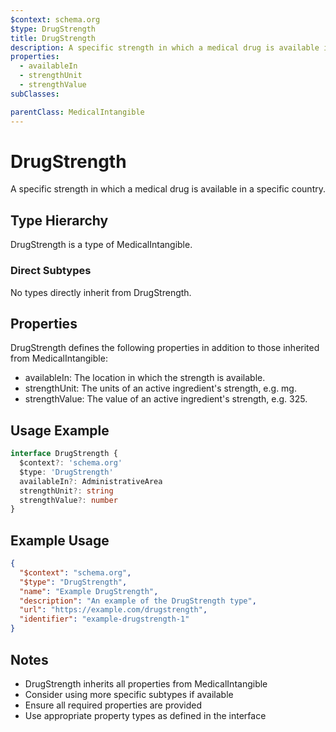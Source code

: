 ```yaml
---
$context: schema.org
$type: DrugStrength
title: DrugStrength
description: A specific strength in which a medical drug is available in a specific country.
properties:
  - availableIn
  - strengthUnit
  - strengthValue
subClasses:

parentClass: MedicalIntangible
---
```


# DrugStrength

A specific strength in which a medical drug is available in a specific country.

## Type Hierarchy

DrugStrength is a type of MedicalIntangible.

### Direct Subtypes

No types directly inherit from DrugStrength.

## Properties

DrugStrength defines the following properties in addition to those inherited from MedicalIntangible:

- availableIn: The location in which the strength is available.
- strengthUnit: The units of an active ingredient's strength, e.g. mg.
- strengthValue: The value of an active ingredient's strength, e.g. 325.

## Usage Example

```typescript
interface DrugStrength {
  $context?: 'schema.org'
  $type: 'DrugStrength'
  availableIn?: AdministrativeArea
  strengthUnit?: string
  strengthValue?: number
}
```

## Example Usage

```json
{
  "$context": "schema.org",
  "$type": "DrugStrength",
  "name": "Example DrugStrength",
  "description": "An example of the DrugStrength type",
  "url": "https://example.com/drugstrength",
  "identifier": "example-drugstrength-1"
}
```

## Notes

- DrugStrength inherits all properties from MedicalIntangible
- Consider using more specific subtypes if available
- Ensure all required properties are provided
- Use appropriate property types as defined in the interface
